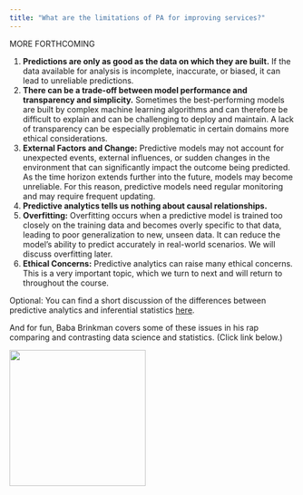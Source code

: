 ```yaml
---
title: "What are the limitations of PA for improving services?"
---
```


MORE FORTHCOMING

1.  **Predictions are only as good as the data on which they are built.** If the data available for analysis is incomplete, inaccurate, or biased, it can lead to unreliable predictions.
2.  **There can be a trade-off between model performance and transparency and simplicity.** Sometimes the best-performing models are built by complex machine learning algorithms and can therefore be difficult to explain and can be challenging to deploy and maintain. A lack of transparency can be especially problematic in certain domains more ethical considerations.
3.  **External Factors and Change:** Predictive models may not account for unexpected events, external influences, or sudden changes in the environment that can significantly impact the outcome being predicted. As the time horizon extends further into the future, models may become unreliable. For this reason, predictive models need regular monitoring and may require frequent updating.
4.  **Predictive analytics tells us nothing about causal relationships.**
5.  **Overfitting:** Overfitting occurs when a predictive model is trained too closely on the training data and becomes overly specific to that data, leading to poor generalization to new, unseen data. It can reduce the model's ability to predict accurately in real-world scenarios. We will discuss overfitting later.
6.  **Ethical Concerns:** Predictive analytics can raise many ethical concerns. This is a very important topic, which we turn to next and will return to throughout the course.

Optional: You can find a short discussion of the differences between predictive analytics and inferential statistics [here](OptionalPAvsInfStat.qmd).

And for fun, Baba Brinkman covers some of these issues in his rap comparing and contrasting data science and statistics. (Click link below.)

[![](BabaBrinkmanDSvsStat.jpeg){fig-align="center" width="2.5in"}](https://music.bababrinkman.com/track/data-science)
